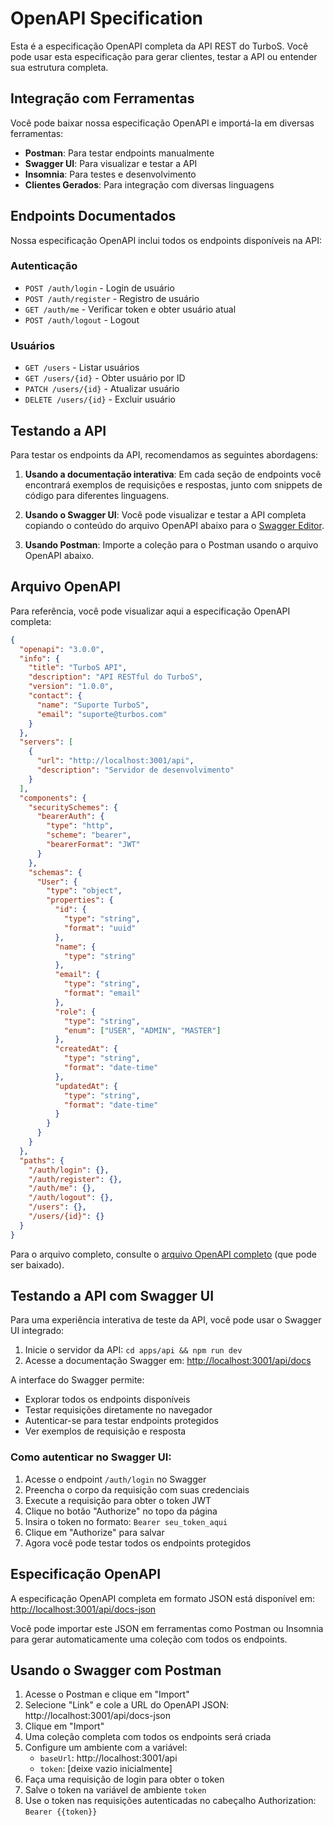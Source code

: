 # OpenAPI Specification

Esta é a especificação OpenAPI completa da API REST do TurboS. Você pode usar esta especificação para gerar clientes, testar a API ou entender sua estrutura completa.

## Integração com Ferramentas

Você pode baixar nossa especificação OpenAPI e importá-la em diversas ferramentas:

- **Postman**: Para testar endpoints manualmente
- **Swagger UI**: Para visualizar e testar a API
- **Insomnia**: Para testes e desenvolvimento
- **Clientes Gerados**: Para integração com diversas linguagens

## Endpoints Documentados

Nossa especificação OpenAPI inclui todos os endpoints disponíveis na API:

### Autenticação

- `POST /auth/login` - Login de usuário
- `POST /auth/register` - Registro de usuário
- `GET /auth/me` - Verificar token e obter usuário atual
- `POST /auth/logout` - Logout

### Usuários

- `GET /users` - Listar usuários
- `GET /users/{id}` - Obter usuário por ID
- `PATCH /users/{id}` - Atualizar usuário
- `DELETE /users/{id}` - Excluir usuário

## Testando a API

Para testar os endpoints da API, recomendamos as seguintes abordagens:

1. **Usando a documentação interativa**: Em cada seção de endpoints você encontrará exemplos de requisições e respostas, junto com snippets de código para diferentes linguagens.

2. **Usando o Swagger UI**: Você pode visualizar e testar a API completa copiando o conteúdo do arquivo OpenAPI abaixo para o [Swagger Editor](https://editor.swagger.io/).

3. **Usando Postman**: Importe a coleção para o Postman usando o arquivo OpenAPI abaixo.

## Arquivo OpenAPI

Para referência, você pode visualizar aqui a especificação OpenAPI completa:

```json
{
  "openapi": "3.0.0",
  "info": {
    "title": "TurboS API",
    "description": "API RESTful do TurboS",
    "version": "1.0.0",
    "contact": {
      "name": "Suporte TurboS",
      "email": "suporte@turbos.com"
    }
  },
  "servers": [
    {
      "url": "http://localhost:3001/api",
      "description": "Servidor de desenvolvimento"
    }
  ],
  "components": {
    "securitySchemes": {
      "bearerAuth": {
        "type": "http",
        "scheme": "bearer",
        "bearerFormat": "JWT"
      }
    },
    "schemas": {
      "User": {
        "type": "object",
        "properties": {
          "id": {
            "type": "string",
            "format": "uuid"
          },
          "name": {
            "type": "string"
          },
          "email": {
            "type": "string",
            "format": "email"
          },
          "role": {
            "type": "string",
            "enum": ["USER", "ADMIN", "MASTER"]
          },
          "createdAt": {
            "type": "string",
            "format": "date-time"
          },
          "updatedAt": {
            "type": "string",
            "format": "date-time"
          }
        }
      }
    }
  },
  "paths": {
    "/auth/login": {},
    "/auth/register": {},
    "/auth/me": {},
    "/auth/logout": {},
    "/users": {},
    "/users/{id}": {}
  }
}
```

Para o arquivo completo, consulte o [arquivo OpenAPI completo](/api-reference/openapi.json) (que pode ser baixado).

## Testando a API com Swagger UI

Para uma experiência interativa de teste da API, você pode usar o Swagger UI integrado:

1. Inicie o servidor da API: `cd apps/api && npm run dev`
2. Acesse a documentação Swagger em: [http://localhost:3001/api/docs](http://localhost:3001/api/docs)

A interface do Swagger permite:

- Explorar todos os endpoints disponíveis
- Testar requisições diretamente no navegador
- Autenticar-se para testar endpoints protegidos
- Ver exemplos de requisição e resposta

### Como autenticar no Swagger UI:

1. Acesse o endpoint `/auth/login` no Swagger
2. Preencha o corpo da requisição com suas credenciais
3. Execute a requisição para obter o token JWT
4. Clique no botão "Authorize" no topo da página
5. Insira o token no formato: `Bearer seu_token_aqui`
6. Clique em "Authorize" para salvar
7. Agora você pode testar todos os endpoints protegidos

## Especificação OpenAPI

A especificação OpenAPI completa em formato JSON está disponível em:
[http://localhost:3001/api/docs-json](http://localhost:3001/api/docs-json)

Você pode importar este JSON em ferramentas como Postman ou Insomnia para gerar automaticamente uma coleção com todos os endpoints.

## Usando o Swagger com Postman

1. Acesse o Postman e clique em "Import"
2. Selecione "Link" e cole a URL do OpenAPI JSON: http://localhost:3001/api/docs-json
3. Clique em "Import"
4. Uma coleção completa com todos os endpoints será criada
5. Configure um ambiente com a variável:
   - `baseUrl`: http://localhost:3001/api
   - `token`: [deixe vazio inicialmente]
6. Faça uma requisição de login para obter o token
7. Salve o token na variável de ambiente `token`
8. Use o token nas requisições autenticadas no cabeçalho Authorization: `Bearer {{token}}`
